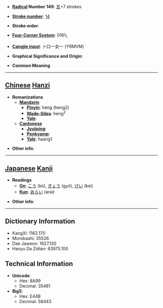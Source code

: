 * '''[[Wiktionary:Chinese radical index| Radical]] Number 149''': [[Wiktionary:Chinese radical index 言|言]]+7 strokes

* '''[[Wiktionary:Chinese total strokes index|Stroke number]]''': [[Wiktionary:Chinese total strokes index 14|14]]

* '''Stroke order''': 

* '''[[Wiktionary:Chinese four corner index|Four-Corner System]]''': 0161<sub>1</sub>

* '''[[Wiktionary:Chinese Cangjie index|Cangjie input]]''': 卜口一女一 (YRMVM)

* '''Graphical Significance and Origin''': 

* '''Common Meaning'''

----

== [[Chinese]] [[Hanzi]] ==

* '''Romanizations'''
** '''[[Mandarin]]'''
*** '''[[Pinyin]]''': héng (heng2)
*** '''[[Wade-Giles]]''': heng<sup>2</sup>
*** '''[[Yale]]''': 
** '''[[Cantonese]]'''
*** '''[[Jyutping]]''':
*** '''[[Penkyamp]]''': 
*** '''[[Yale]]''': haang1

* '''Other info''': 

----

== [[Japanese]] [[Kanji]] ==

* '''Readings'''
** '''[[On]]''': [[こう]] (kō), [[ぎょう]] (gyō), [[けい]] (kei)
** '''[[Kun]]''': [[あらい]] (arai)

* '''Other info''':  

----

== Dictionary Information ==

* KangXi: 1162.170
* Morobashi: 35526
* Dae Jaweon: 1627.130
* Hanyu Da Zidian: 63975.100

== Technical Information ==

* '''Unicode''':
** Hex: 8A99
** Decimal: 35481
* '''Big5''':
** Hex: E44B
** Decimal: 58443